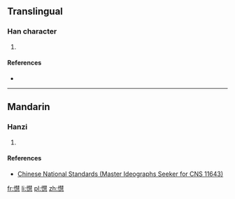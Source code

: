 ==Translingual==

===Han character===
{{Han char|rn=61|rad=心|as=15|sn=19|four=|canj=心手十心 (PQJP)|ids=⿰[[忄]][[慧]]}}

# {{defn|Han|sort=心15}}

====References====
* {{Han ref|kx=0407.551|hdz=42366.131|uh=61F3|ud=25075}}

----

==Mandarin==

===Hanzi===
{{cmn-hanzi|pin=[[huì]] ([[hui4]])|wg=hui<sup>4</sup>}}

# {{defn|lang=cmn|sort=心15}}

====References====
*[http://www.cns11643.gov.tw/AIDB/query_general_view.do?page=3&code=5765 Chinese National Standards (Master Ideographs Seeker for CNS 11643)]

[[fr:懳]]
[[li:懳]]
[[pl:懳]]
[[zh:懳]]